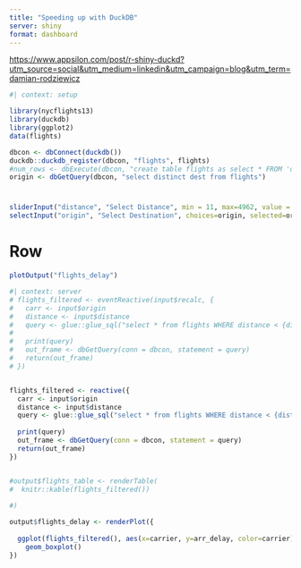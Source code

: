 ```yaml
---
title: "Speeding up with DuckDB"
server: shiny
format: dashboard
---
```


<https://www.appsilon.com/post/r-shiny-duckd?utm_source=social&utm_medium=linkedin&utm_campaign=blog&utm_term=damian-rodziewicz>

```r
#| context: setup

library(nycflights13)
library(duckdb)
library(ggplot2)
data(flights)

dbcon <- dbConnect(duckdb())
duckdb::duckdb_register(dbcon, "flights", flights)
#num_rows <- dbExecute(dbcon, "create table flights as select * FROM 'data/flights-10m.parquet'")
origin <- dbGetQuery(dbcon, "select distinct dest from flights")
```

# {.toolbar}

```r
sliderInput("distance", "Select Distance", min = 11, max=4962, value = 2000)
selectInput("origin", "Select Destination", choices=origin, selected=origin[1])
```

# Row

```r
plotOutput("flights_delay")
```


```r
#| context: server
# flights_filtered <- eventReactive(input$recalc, {
#   carr <- input$origin
#   distance <- input$distance
#   query <- glue::glue_sql("select * from flights WHERE distance < {distance} and origin = {carr}", .con = dbcon)
#   
#   print(query)
#   out_frame <- dbGetQuery(conn = dbcon, statement = query)
#   return(out_frame)
# })


flights_filtered <- reactive({
  carr <- input$origin
  distance <- input$distance
  query <- glue::glue_sql("select * from flights WHERE distance < {distance} and dest = {carr}", .con = dbcon)
  
  print(query)
  out_frame <- dbGetQuery(conn = dbcon, statement = query)
  return(out_frame)
})


#output$flights_table <- renderTable(
#  knitr::kable(flights_filtered())
  
#)

output$flights_delay <- renderPlot({
  
  ggplot(flights_filtered(), aes(x=carrier, y=arr_delay, color=carrier)) +
    geom_boxplot()
})

```